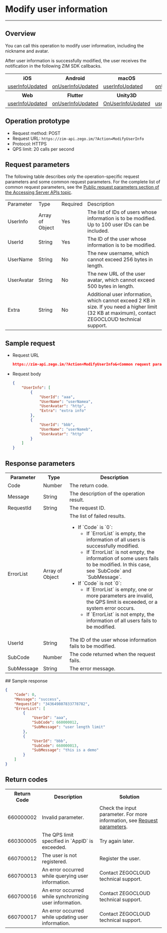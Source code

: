 # Modify user information

- - -


## Overview

You can call this operation to modify user information, including the nickname and avatar.

After user information is successfully modified, the user receives the notification in the following ZIM SDK callbacks.

<table>
<tbody><tr>
<th>iOS</th>
<th>Android</th>
<th>macOS</th>
<th>Windows</th>
</tr>
<tr>
<td><a href="https://www.zegocloud.com/article/api?doc=zim_API~objective-c_ios~protocol~ZIMEventHandler#zim-user-info-updated" rel="noreferrer noopenner">userInfoUpdated</a></td>
<td><a href="https://www.zegocloud.com/article/api?doc=zim_API~java_android~class~ZIMEventHandler#on-user-info-updated" rel="noreferrer noopenner">onUserInfoUpdated</a></td>
<td><a href="https://www.zegocloud.com/article/api?doc=zim_API~objective-c_macos~protocol~ZIMEventHandler#zim-user-info-updated" rel="noreferrer noopenner">userInfoUpdated</a></td>
<td><a href="https://www.zegocloud.com/article/api?doc=zim_API~cpp_windows~class~ZIMEventHandler#on-user-info-updated" rel="noreferrer noopenner">onUserInfoUpdated</a></td>
</tr>
<tr>
<th>Web</th>
<th>Flutter</th>
<th>Unity3D</th>
<th>React Native</th>
<th></th>
</tr>
<tr>
<td><a href="https://www.zegocloud.com/article/api?doc=zim_API~javascript_web~interface~ZIMEventHandler#user-info-updated" rel="noreferrer noopenner">userInfoUpdated</a></td>
<td><a href="https://pub.dev/documentation/zego_zim/latest/zego_zim/ZIMEventHandler/onUserInfoUpdated.html" rel="noreferrer noopenner">onUserInfoUpdated</a></td>
<td><a href="https://www.zegocloud.com/article/api?doc=zim_API~cs_unity3d~class~ZIMEventHandler#on-user-info-updated" rel="noreferrer noopenner">OnUserInfoUpdated</a></td>
<td><a href="https://www.zegocloud.com/article/api?doc=zim_API~javascript_react-native~interface~ZIMEventHandler#user-info-updated" rel="noreferrer noopenner">userInfoUpdated</a></td>
<td></td>
</tr>
</tbody></table>

## Operation prototype

- Request method: POST
- Request URL: `https://zim-api.zego.im/?Action=ModifyUserInfo`
- Protocol: HTTPS
- QPS limit: 20 calls per second

## Request parameters

The following table describes only the operation-specific request parameters and some common request parameters. For the complete list of common request parameters, see the [Public request parameters section of the Accessing Server APIs topic](./../Accessing%20Server%20APIs.mdx#public-parameters).

<table class="collapsible-table" >

<tbody><tr data-row-level="1">
<td>Parameter</td>
<td>Type</td>
<td>Required</td>
<td>Description</td>
</tr>
<tr data-row-level="2" data-row-child="true">
<td>UserInfo</td>
<td>Array of Object</td>
<td>Yes</td>
<td>The list of IDs of users whose information is to be modified. Up to 100 user IDs can be included.</td>
</tr>
<tr data-row-level="2-1">
<td>UserId</td>
<td>String</td>
<td>Yes</td>
<td>The ID of the user whose information is to be modified.</td>
</tr>
<tr data-row-level="2-2">
<td>UserName</td>
<td>String</td>
<td>No</td>
<td>The new username, which cannot exceed 256 bytes in length.</td>
</tr>
<tr data-row-level="2-3">
<td>UserAvatar</td>
<td>String</td>
<td>No</td>
<td>The new URL of the user avatar, which cannot exceed 500 bytes in length.</td>
</tr>
<tr data-row-level="2-4">
<td>Extra</td>
<td>String</td>
<td>No</td>
<td>Additional user information, which cannot exceed 2 KB in size. If you need a higher limit (32 KB at maximum), contact ZEGOCLOUD technical support.</td>
</tr>
</tbody></table>

## Sample request

- Request URL
  
  ```json
  https://zim-api.zego.im/?Action=ModifyUserInfo&<Common request parameters>
  ```

- Request body
  
  ```json
  {
      "UserInfo": [
          {
              "UserId": "aaa",
              "UserName": "userNamea",
              "UserAvatar": "http",
              "Extra": "extra info"
          },
          {
              "UserId": "bbb",
              "UserName": "userNameb",
              "UserAvatar": "http"
          }
      ]
  }
  ```

## Response parameters

<table class="collapsible-table" >

<tbody><tr data-row-level="1">
<th>Parameter</th>
<th>Type</th>
<th>Description</th>
</tr>
<tr data-row-level="2">
<td>Code</td>
<td>Number</td>
<td>The return code.</td>
</tr>
<tr data-row-level="3">
<td>Message</td>
<td>String</td>
<td>The description of the operation result.</td>
</tr>
<tr data-row-level="4">
<td>RequestId</td>
<td>String</td>
<td>The request ID.</td>
</tr>
<tr data-row-level="5" data-row-child="true">
<td>ErrorList</td>
<td>Array of Object</td>
<td>
The list of failed results.
<ul>
<li>
If `Code` is `0`:
<ul>
<li>If `ErrorList` is empty, the information of all users is successfully modified.</li>
<li>If `ErrorList` is not empty, the information of some users fails to be modified. In this case, see `SubCode` and `SubMessage`.</li>
</ul>
</li>
<li>
If `Code` is not `0`:
<ul>
<li>If `ErrorList` is empty, one or more parameters are invalid, the QPS limit is exceeded, or a system error occurs.</li>
<li>If `ErrorList` is not empty, the information of all users fails to be modified.</li>
</ul>
</li>
</ul></td>
</tr>
<tr data-row-level="5-1">
<td>UserId</td>
<td>String</td>
<td>The ID of the user whose information fails to be modified.</td>
</tr>
<tr data-row-level="5-2">
<td>SubCode</td>
<td>Number</td>
<td>The code returned when the request fails.</td>
</tr>
<tr data-row-level="5-3">
<td>SubMessage</td>
<td>String</td>
<td>The error message.</td>
</tr>
</tbody></table>
## Sample response

```json
{
    "Code": 0,
    "Message": "success",
    "RequestId": "343649807833778782",
    "ErrorList": [
        {
            "UserId": "aaa",
            "SubCode": 660000012,
            "SubMessage": "user length limit"
        },
        {
            "UserId": "bbb",
            "SubCode": 660000013,
            "SubMessage": "this is a demo"
        }
    ]
}
```

## Return codes

<table>

<tbody><tr>
<th>Return Code</th>
<th>Description</th>
<th>Solution</th>
</tr>
<tr>
<td>660000002</td>
<td>Invalid parameter.</td>
<td>Check the input parameter. For more information, see <a href="#3">Request parameters</a>.</td>
</tr>
<tr>
<td>660300005</td>
<td>The QPS limit specified in `AppID` is exceeded.</td>
<td>Try again later.</td>
</tr>
<tr>
<td>660700012</td>
<td>The user is not registered.</td>
<td>Register the user.</td>
</tr>
<tr>
<td>660700013</td>
<td>An error occurred while querying user information.</td>
<td>Contact ZEGOCLOUD technical support.</td>
</tr>
<tr>
<td>660700016</td>
<td>An error occurred while synchronizing user information.</td>
<td>Contact ZEGOCLOUD technical support.</td>
</tr>
<tr>
<td>660700017</td>
<td>An error occurred while updating user information.</td>
<td>Contact ZEGOCLOUD technical support.</td>
</tr>
</tbody></table>
